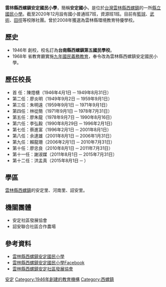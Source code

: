 {{Infobox School
| name = 雲林縣西螺鎮安定國民小學
| other_name = Yunlin County <br /> Anding Elementary School
| image = 
| logo = 
| motto = 
| established = 1946年台南縣西螺鎮第五國民學校<br /> 1968年雲林縣西螺鎮安定國民小學
| type = [[公立學校|縣立]][[國民小學|國民小學]]
| district = {{ROC}}[[雲林縣|雲林縣]]
| grades = 六年級制
| president = 
| principal = 洪孟真
| faculty = 16人
| staff = 4人
| students = 
| area = 
| athletics = [[籃球|籃球]]、[[田徑|田徑]]、[[武術|武術]]
| conference = 
| address = {{ROC}}[[台灣省|台灣省]][[雲林縣|雲林縣]]<br />[[西螺鎮|西螺鎮]]河南里埔心路210號
| website = {{URL|https://atps.ylc.edu.tw}}
}}
'''雲林縣西螺鎮安定國民小學'''，簡稱'''安定國小'''，是位於[[台灣|台灣]][[雲林縣|雲林縣]][[西螺鎮|西螺鎮]]的一所[[公立學校|縣立]][[國民小學|國民小學]]。截至2020年12月設有國小普通班7班，資源班1班。目前有[[籃球|籃球]]、[[武術|武術]]、[[田徑|田徑]]等校隊社團。曾於2008年獲選為雲林縣環境教育特優學校。

== 歷史 ==
*1946年 創校，校名訂為'''台南縣西螺鎮第五國民學校'''。
*1968年 省教育廳實施[[九年國民義務教育|九年國民義務教育]]，奉令改為雲林縣西螺鎮安定國民小學。

== 歷任校長 ==
*首  任：陳燈榶（1946年4月1日 ─ 1949年8月31日）
*第二任：廖炎明（1949年9月2日 ─ 1959年9月1日）
*第三任：朱明遠（1959年9月1日 ─ 1971年9月1日）	
*第四任：林從簡（1971年9月1日 ─ 1978年7月31日）	
*第五任：廖朱龍（1978年9月7日 ─ 1990年8月16日）	
*第六任：李弘毅（1990年8月29日 ─ 1996年2月1日）	
*第七任：蔡進富（1996年2月1日 ─ 2001年8月1日）	
*第八任：余達雄（2001年8月1日 ─ 2006年1月31日）
*第九任：賴龍珊（2006年2月1日 ─ 2010年7月31日）	
*第十任：廖忠良（2010年8月1日 ─ 2011年7月31日）
*第十一任：謝淑媒（2011年8月1日 ─ 2015年7月31日）
*第十二任：洪孟真（2015年8月1日 ─ ）

==學區==
[[雲林縣|雲林縣]][[西螺鎮|西螺鎮]]的安定里、河南里、詔安里。

==機關團體==
*安定社區發展協會
*詔安聯合社區合作農場

==參考資料==
* [http://www.atps.ylc.edu.tw/ 雲林縣西螺鎮安定國民小學]
* [https://www.facebook.com/anding055863154/ 雲林縣西螺鎮安定國民小學Facebook]
* [http://sixstar.moc.gov.tw/blog/Anding/communityAction.do?method=doCommunityView 雲林縣西螺鎮安定社區發展協會]
{{雲林縣國民中小學}}

[[Category:雲林縣小學|安定]]
[[Category:1946年創建的教育機構|Category:1946年創建的教育機構]]
[[Category:西螺鎮|Category:西螺鎮]]

{{台灣教育小作品}}